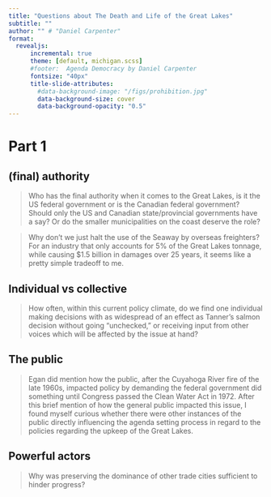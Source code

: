```yaml
---
title: "Questions about The Death and Life of the Great Lakes"
subtitle: ""
author: "" # "Daniel Carpenter"
format: 
  revealjs:
      incremental: true  
      theme: [default, michigan.scss]
      #footer:  Agenda Democracy by Daniel Carpenter
      fontsize: "40px"
      title-slide-attributes:
        #data-background-image: "/figs/prohibition.jpg"
        data-background-size: cover
        data-background-opacity: "0.5"
---
```


# Part 1


## (final) authority

> Who has the final authority when it comes to the Great Lakes, is it the US federal government or is the Canadian federal government? Should only the US and Canadian state/provincial governments have a say? Or do the smaller municipalities on the coast deserve the role? 

> Why don’t we just halt the use of the Seaway by overseas freighters?  For an industry that only accounts for 5% of the Great Lakes tonnage, while causing $1.5 billion in damages over 25 years,  it seems like a pretty simple tradeoff to me.

<!--
## Interdependence

Moreover, the natural environment is not predetermined by our arbitrary borders, and the issues that the Great Lakes face extends beyond the coastlines and the natural boundaries of their watershed. 
-->

## Individual vs collective 

> How often, within this current policy climate, do we find one individual making decisions with as widespread of an effect as Tanner's salmon decision without going "unchecked," or receiving input from other voices which will be affected by the issue at hand? 
 
 
## The public 

> Egan did mention how the public, after the Cuyahoga River fire of the late 1960s, impacted policy by demanding the federal government did something until Congress passed the Clean Water Act in 1972. After this brief mention of how the general public impacted this issue, I found myself curious whether there were other instances of the public directly influencing the agenda setting process in regard to the policies regarding the upkeep of the Great Lakes. 

## Powerful actors 

> Why was preserving the dominance of other trade cities sufficient to hinder progress?